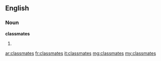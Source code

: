==English==

===Noun===
{{wikipedia|dab=classmates}}
'''classmates'''

# {{plural of|[[classmate]]}}

[[ar:classmates]]
[[fr:classmates]]
[[it:classmates]]
[[mg:classmates]]
[[my:classmates]]